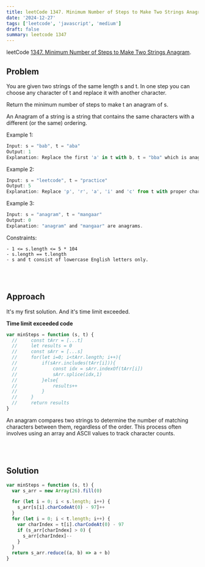```yaml
---
title: leetCode 1347. Minimum Number of Steps to Make Two Strings Anagram
date: '2024-12-27'
tags: ['leetcode', 'javascript', 'medium']
draft: false
summary: leetcode 1347
---
```


leetCode [1347. Minimum Number of Steps to Make Two Strings Anagram](https://leetcode.com/problems/minimum-number-of-steps-to-make-two-strings-anagram/).

## Problem

You are given two strings of the same length s and t. In one step you can choose any character of t and replace it with another character.

Return the minimum number of steps to make t an anagram of s.

An Anagram of a string is a string that contains the same characters with a different (or the same) ordering.

Example 1:

```javascript
Input: s = "bab", t = "aba"
Output: 1
Explanation: Replace the first 'a' in t with b, t = "bba" which is anagram of s.
```

Example 2:

```javascript
Input: s = "leetcode", t = "practice"
Output: 5
Explanation: Replace 'p', 'r', 'a', 'i' and 'c' from t with proper characters to make t anagram of s.
```

Example 3:

```javascript
Input: s = "anagram", t = "mangaar"
Output: 0
Explanation: "anagram" and "mangaar" are anagrams.
```

Constraints:

```
- 1 <= s.length <= 5 * 104
- s.length == t.length
- s and t consist of lowercase English letters only.
```

<br></br>

## Approach

It's my first solution. And it's time limit exceeded.

**Time limit exceeded code**

```javascript
var minSteps = function (s, t) {
  //     const tArr = [...t]
  //     let results = 0
  //     const sArr = [...s]
  //     for(let i=0; i<tArr.length; i++){
  //         if(sArr.includes(tArr[i])){
  //             const idx = sArr.indexOf(tArr[i])
  //             sArr.splice(idx,1)
  //         }else{
  //             results++
  //         }
  //     }
  //     return results
}
```

An anagram compares two strings to determine the number of matching characters between them, regardless of the order.
This process often involves using an array and ASCII values to track character counts.

<br></br>

## Solution

```javascript
var minSteps = function (s, t) {
  var s_arr = new Array(26).fill(0)

  for (let i = 0; i < s.length; i++) {
    s_arr[s[i].charCodeAt(0) - 97]++
  }
  for (let i = 0; i < t.length; i++) {
    var charIndex = t[i].charCodeAt(0) - 97
    if (s_arr[charIndex] > 0) {
      s_arr[charIndex]--
    }
  }
  return s_arr.reduce((a, b) => a + b)
}
```

<br></br>
<br></br>
